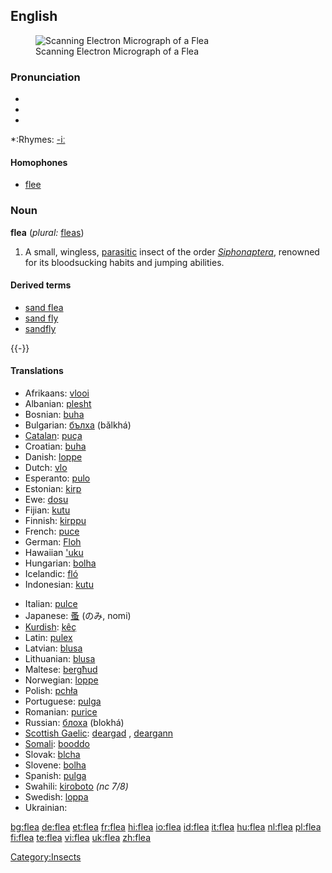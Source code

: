 {{wikipedia}}
==English==
[[Image:Scanning_Electron_Micrograph_of_a_Flea.jpg|thumb|Scanning Electron Micrograph of a Flea]]

===Pronunciation===
*{{IPA|/fliː/}}
*{{SAMPA|/fli:/}}
*{{audio|en-us-flea.ogg|Audio (US)}}

*:Rhymes: [[Rhymes:English:-iː|-iː]]

====Homophones====
*[[flee]]

===Noun===
'''flea''' (''plural:'' [[fleas]])

# A small, wingless, [[parasitic]] insect of the order ''[[Siphonaptera]]'', renowned for its bloodsucking habits and jumping abilities.

====Derived terms====
*[[sand flea]]
*[[sand fly]]
*[[sandfly]]

{{-}}

====Translations====
{{top}}
*Afrikaans: [[vlooi]]
*Albanian: [[plesht]] {{m}}
*Bosnian: [[buha]] {{f}}
*Bulgarian: [[бълха]] (bǎlkhá) {{f}}
*[[Catalan]]: [[puça]] {{f}}
*Croatian: [[buha]] {{f}}
*Danish: [[loppe]] {{c}}
*Dutch: [[vlo]] {{f}}
*Esperanto: [[pulo]]
*Estonian: [[kirp]]
*Ewe: [[dosu]] {{n}}
*Fijian: [[kutu]]
*Finnish: [[kirppu]]
*French: [[puce]] {{f}}
*German: [[Floh]] {{m}}
*Hawaiian [['uku]]
*Hungarian: [[bolha]]
*Icelandic: [[fló]] {{f}}
*Indonesian: [[kutu]]
{{mid}}
*Italian: [[pulce]] {{f}}
*Japanese: [[蚤]] (のみ, nomi)
*[[Kurdish]]: [[kêç]]
*Latin: [[pulex]] {{m}}
*Latvian: [[blusa]] {{f}}
*Lithuanian: [[blusa]] {{f}}
*Maltese: [[bergħud]] {{m}}
*Norwegian: [[loppe]] {{f}}
*Polish: [[pchła]] {{f}}
*Portuguese: [[pulga]] {{f}}
*Romanian: [[purice]] {{m}}
*Russian: [[блоха]] (blokhá) {{f}}
*[[Scottish Gaelic]]: [[deargad]] {{f}}, [[deargann]] {{f}}
*[[Somali]]: [[booddo]]
*Slovak: [[blcha]] {{f}}
*Slovene: [[bolha]] {{f}}
*Spanish: [[pulga]] {{f}}
*Swahili: [[kiroboto]] ''(nc 7/8)''
*Swedish: [[loppa]] {{c}}
*Ukrainian: {{t|uk|блоха|tr=bloha|sc=Cyrl|f}}
{{bottom}}

[[Category:Insects]]

[[bg:flea]]
[[de:flea]]
[[et:flea]]
[[fr:flea]]
[[hi:flea]]
[[io:flea]]
[[id:flea]]
[[it:flea]]
[[hu:flea]]
[[nl:flea]]
[[pl:flea]]
[[fi:flea]]
[[te:flea]]
[[vi:flea]]
[[uk:flea]]
[[zh:flea]]